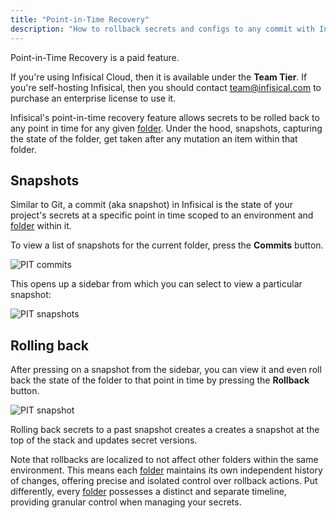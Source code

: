 ```yaml
---
title: "Point-in-Time Recovery"
description: "How to rollback secrets and configs to any commit with Infisical."
---
```


<Info>
  Point-in-Time Recovery is a paid feature.
   
  If you're using Infisical Cloud, then it is available under the **Team Tier**. If you're self-hosting Infisical,
  then you should contact team@infisical.com to purchase an enterprise license to use it.
</Info>

Infisical's point-in-time recovery feature allows secrets to be rolled back to any point in time for any given [folder](./folder).
Under the hood, snapshots, capturing the state of the folder, get taken after any mutation an item within that folder.

## Snapshots

Similar to Git, a commit (aka snapshot) in Infisical is the state of your project's secrets at a specific point in time scoped to 
an environment and [folder](./folder) within it.

To view a list of snapshots for the current folder, press the **Commits** button.

![PIT commits](../../images/platform/pit-recovery/pit-recovery-commits.png)

This opens up a sidebar from which you can select to view a particular snapshot:

![PIT snapshots](../../images/platform/pit-recovery/pit-recovery-commits-drawer.png)

## Rolling back

After pressing on a snapshot from the sidebar, you can view it and even roll back the state
of the folder to that point in time by pressing the **Rollback** button. 

![PIT snapshot](../../images/platform/pit-recovery/pit-recovery-rollback.png)

Rolling back secrets to a past snapshot creates a creates a snapshot at the top of the stack and updates secret versions.

Note that rollbacks are localized to not affect other folders within the same environment. This means each [folder](./folder) maintains its own independent history of changes, offering precise and isolated control over rollback actions.
Put differently, every [folder](./folder) possesses a distinct and separate timeline, providing granular control when managing your secrets. 
